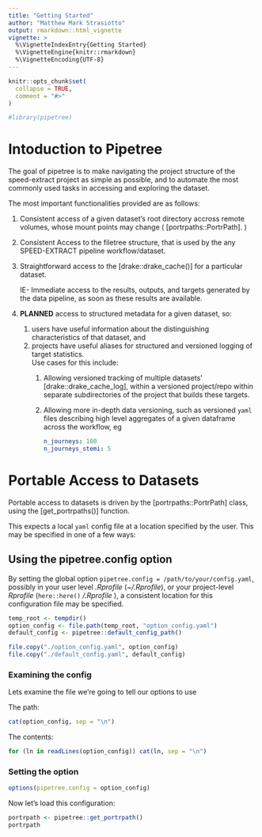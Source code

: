 ```yaml
---
title: "Getting Started"
author: "Matthew Mark Strasiotto"
output: rmarkdown::html_vignette
vignette: >
  %\VignetteIndexEntry{Getting Started}
  %\VignetteEngine{knitr::rmarkdown}
  %\VignetteEncoding{UTF-8}
---
```


```r
knitr::opts_chunk$set(
  collapse = TRUE,
  comment = "#>"
)
```

```r
#library(pipetree)
```

# Intoduction to Pipetree

The goal of pipetree is to make navigating the project structure of the 
speed-extract project as simple as possible, and to automate the most commonly
used tasks in accessing and exploring the dataset.

The most important functionalities provided are as follows:

1. Consistent access of a given dataset's root directory accross remote
   volumes, whose mount points may change ( [portrpaths::PortrPath]. )
1. Consistent Access to the filetree structure, that is used by the any 
   SPEED-EXTRACT pipeline workflow/dataset.
1. Straightforward access to the [drake::drake_cache()] for a particular 
   dataset.
   
   IE- Immediate access to the results, outputs, and targets generated by the
   data pipeline, as soon as these results are available.
1. __PLANNED__ access to structured metadata for a given dataset, so:
   1. users have useful information about the distinguishing characteristics 
      of that dataset, and 
   1. projects have useful aliases for structured and versioned logging of 
      target statistics.  
      Use cases for this include:
      1. Allowing versioned tracking of multiple datasets'  
         [drake::drake_cache_log], within a versioned project/repo within 
         separate subdirectories of the project that builds these targets.
      1. Allowing more in-depth data versioning, such as versioned `yaml`
         files describing high level aggregates of a given dataframe across 
         the workflow, eg
         
         ```yaml
         n_journeys: 100
         n_journeys_stemi: 5
         ```
         

# Portable Access to Datasets

Portable access to datasets is driven by the [portrpaths::PortrPath] class, 
using the [get_portrpaths()] function.

This expects a local `yaml` config file at a location specified by the user.
This may be specified in one of a few ways:

## Using the pipetree.config option

By setting the global option `pipetree.config = /path/to/your/config.yaml`,
possibly in your user level *.Rprofile* (*~/.Rprofile*), or your project-level
*Rprofile* (`here::here()` */.Rprofile* ), a consistent location for this 
configuration file may be specified. 


```r
temp_root <- tempdir()
option_config <- file.path(temp_root, "option_config.yaml")
default_config <- pipetree::default_config_path()

file.copy("./option_config.yaml", option_config)
file.copy("./default_config.yaml", default_config)
```

### Examining the config

Lets examine the file we're going to tell our options to use

The path:
```r
cat(option_config, sep = "\n")
```

The contents:

```r
for (ln in readLines(option_config)) cat(ln, sep = "\n")
```

### Setting the option

```r
options(pipetree.config = option_config)
```

Now let's load this configuration:

```r
portrpath <- pipetree::get_portrpath()
portrpath
```

